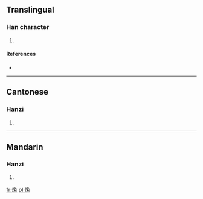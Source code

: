 ==Translingual==

===Han character===
{{Han char|rn=86|rad=火|as=14|sn=18|four=9881<sub>7</sub>|canj=火尸戈廿 (FSIT)}}

# {{defn|Han|sort=火14}}

====References====
* {{Han ref|kx=0686.040|dkj=19523|dj=1098.240|hdz=32242.200|uh=7201|ud=29185|bh=EFF9|bd=61433}}

----

==Cantonese==

===Hanzi===
{{yue-hanzi|jyut=|y=laam4}}

# {{defn|Cantonese|sort=火14}}

----

==Mandarin==

===Hanzi===
{{cmn-hanzi|pin=[[làn]] ([[lan4]])|wg=lan<sup>4</sup>}}

# {{defn|Mandarin|sort=火14}}

[[fr:爁]]
[[pl:爁]]